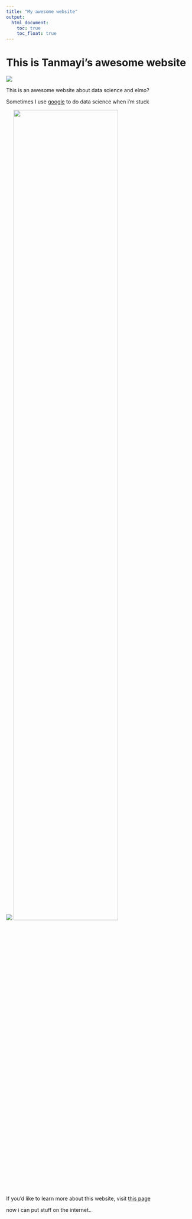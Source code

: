 ```yaml
---
title: "My awesome website"
output: 
  html_document:
    toc: true
    toc_float: true
---
```


# This is Tanmayi's awesome website

![](https://media.giphy.com/media/drXGoW1iudhKw/giphy.gif)

This is an awesome website about data science and elmo?

Sometimes I use [google](https://www.google.com/) to do data science when i'm stuck

![](images/New York City copy.jpg)
<img src="images/New York City copy.jpg" style="width:75%">

If you'd like to learn more about this website, visit [this page](about.html)


now i can put stuff on the internet..
